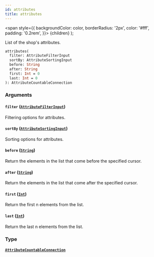 ```yaml
---
id: attributes
title: attributes
---
```


<span
style={{
      backgroundColor: color,
      borderRadius: '2px',
      color: '#fff',
      padding: '0.2rem',
    }}>
{children}
</span>
);

List of the shop's attributes.

```graphql
attributes(
  filter: AttributeFilterInput
  sortBy: AttributeSortingInput
  before: String
  after: String
  first: Int = 0
  last: Int = 0
): AttributeCountableConnection

```

### Arguments

#### `filter` ([`AttributeFilterInput`](/api-reference/inputs/attribute-filter-input.mdx))

Filtering options for attributes.

#### `sortBy` ([`AttributeSortingInput`](/api-reference/inputs/attribute-sorting-input.mdx))

Sorting options for attributes.

#### `before` ([`String`](/api-reference/scalars/string.mdx))

Return the elements in the list that come before the specified cursor.

#### `after` ([`String`](/api-reference/scalars/string.mdx))

Return the elements in the list that come after the specified cursor.

#### `first` ([`Int`](/api-reference/scalars/int.mdx))

Return the first n elements from the list.

#### `last` ([`Int`](/api-reference/scalars/int.mdx))

Return the last n elements from the list.

### Type

#### [`AttributeCountableConnection`](/api-reference/objects/attribute-countable-connection.mdx)
